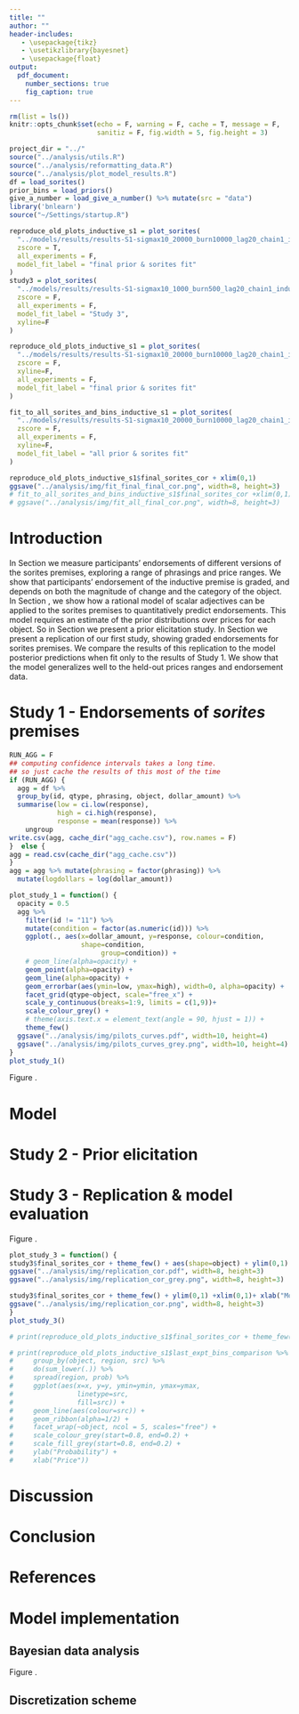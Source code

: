 ```yaml
---
title: ""
author: ""
header-includes:
   - \usepackage{tikz}
   - \usetikzlibrary{bayesnet}
   - \usepackage{float}
output:
  pdf_document:
    number_sections: true
    fig_caption: true
---
```


```r
rm(list = ls())
knitr::opts_chunk$set(echo = F, warning = F, cache = T, message = F,
                      sanitiz = F, fig.width = 5, fig.height = 3)
```

```r
project_dir = "../"
source("../analysis/utils.R")
source("../analysis/reformatting_data.R")
source("../analysis/plot_model_results.R")
df = load_sorites()
prior_bins = load_priors()
give_a_number = load_give_a_number() %>% mutate(src = "data")
library('bnlearn')
source("~/Settings/startup.R")
```

```r
reproduce_old_plots_inductive_s1 = plot_sorites(
  "../models/results/results-S1-sigmax10_20000_burn10000_lag20_chain1_inductive_version_s1_inductive_concrete_inductive_bins_12_11_fit_cost_param_listener0_normed_rating_ignore_last_bin.csv",
  zscore = T,
  all_experiments = F,
  model_fit_label = "final prior & sorites fit"
)
study3 = plot_sorites(
  "../models/results/results-S1-sigmax10_1000_burn500_lag20_chain1_inductive_version_s1_inductive_concrete_inductive_bins_allbins_11_fit_cost_param_listener0_normed_rating_ignore_last_bin.csv",
  zscore = F,
  all_experiments = F,
  model_fit_label = "Study 3",
  xyline=F
)
```

```r
reproduce_old_plots_inductive_s1 = plot_sorites(
  "../models/results/results-S1-sigmax10_20000_burn10000_lag20_chain1_inductive_version_s1_inductive_concrete_inductive_bins_12_11_fit_cost_param_listener0_normed_rating_ignore_last_bin.csv",
  zscore = F,
  xyline=F,
  all_experiments = F,
  model_fit_label = "final prior & sorites fit"
)

fit_to_all_sorites_and_bins_inductive_s1 = plot_sorites(
  "../models/results/results-S1-sigmax10_20000_burn10000_lag20_chain1_inductive_version_s1_inductive_concrete_inductive_bins_allbins_allsorites_listener0_normed_rating_ignore_last_bin.csv",
  zscore = F,
  all_experiments = F,
  xyline=F,
  model_fit_label = "all prior & sorites fit"
)
```

```r
reproduce_old_plots_inductive_s1$final_sorites_cor + xlim(0,1)
ggsave("../analysis/img/fit_final_final_cor.png", width=8, height=3)
# fit_to_all_sorites_and_bins_inductive_s1$final_sorites_cor +xlim(0,1)
# ggsave("../analysis/img/fit_all_final_cor.png", width=8, height=3)
```



# Introduction

In Section \ref{sec:sorites_exploration} we measure participants' endorsements of different versions of the sorites premises, exploring a range of phrasings and price ranges.
We show that participants' endorsement of the inductive premise is graded, and depends on both the magnitude of change and the category of the object.
In Section \ref{sec:model}, we show how a rational model of scalar adjectives can be applied to the sorites premises to quantitatively predict endorsements.
This model requires an estimate of the prior distributions over prices for each object.
So in Section \ref{sec:prior_elicitation} we present a prior elicitation study.
In Section \ref{sec:replication} we present a replication of our first study, showing graded endorsements for sorites premises.
We compare the results of this replication to the model posterior predictions when fit only to the results of Study 1.
We show that the model generalizes well to the held-out prices ranges and endorsement data.

# Study 1 - Endorsements of *sorites* premises \label{sec:sorites_exploration}

```r
RUN_AGG = F
## computing confidence intervals takes a long time.
## so just cache the results of this most of the time
if (RUN_AGG) {
  agg = df %>%
  group_by(id, qtype, phrasing, object, dollar_amount) %>%
  summarise(low = ci.low(response),
            high = ci.high(response),
            response = mean(response)) %>%
    ungroup
write.csv(agg, cache_dir("agg_cache.csv"), row.names = F)
}  else {
agg = read.csv(cache_dir("agg_cache.csv"))
}
agg = agg %>% mutate(phrasing = factor(phrasing)) %>%
  mutate(logdollars = log(dollar_amount))
```

```r
plot_study_1 = function() {
  opacity = 0.5
  agg %>%
    filter(id != "11") %>%
    mutate(condition = factor(as.numeric(id))) %>%
    ggplot(., aes(x=dollar_amount, y=response, colour=condition,
                  shape=condition,
                       group=condition)) +
    # geom_line(alpha=opacity) +
    geom_point(alpha=opacity) +
    geom_line(alpha=opacity) +
    geom_errorbar(aes(ymin=low, ymax=high), width=0, alpha=opacity) +
    facet_grid(qtype~object, scale="free_x") +
    scale_y_continuous(breaks=1:9, limits = c(1,9))+
    scale_colour_grey() +
    # theme(axis.text.x = element_text(angle = 90, hjust = 1)) +
    theme_few()
  ggsave("../analysis/img/pilots_curves.pdf", width=10, height=4)
  ggsave("../analysis/img/pilots_curves_grey.png", width=10, height=4)
}
plot_study_1()
```

Figure \ref{fig:pilots}.

\begin{figure}[htb]
\includegraphics{../analysis/img/pilots_curves.pdf}
\caption{Endorsement ratings from Study 1.\label{fig:pilots}}
\end{figure}


# Model \label{sec:model}

# Study 2 - Prior elicitation \label{sec:prior_elicitation}

# Study 3 - Replication & model evaluation \label{sec:replication}

Figure \ref{fig:replication_cor}.

```r
plot_study_3 = function() {
study3$final_sorites_cor + theme_few() + aes(shape=object) + ylim(0,1) +xlim(0,1)+ scale_colour_grey(start=0.2, end=0.8) + xlab("Model S1('expensive') fit to Studies 1 and 2") + ylab("Study 3 endorsements")
ggsave("../analysis/img/replication_cor.pdf", width=8, height=3)
ggsave("../analysis/img/replication_cor_grey.png", width=8, height=3)

study3$final_sorites_cor + theme_few() + ylim(0,1) +xlim(0,1)+ xlab("Model S1('expensive') fit to Studies 1 and 2") + ylab("Study 3 endorsements")
ggsave("../analysis/img/replication_cor.png", width=8, height=3)
}
plot_study_3()
```


\begin{figure}[htb]
\includegraphics{../analysis/img/replication_cor.pdf}
\caption{Results of Study 3 plotted against model fit from Studies 1 and 2.\label{fig:replication_cor}}
\end{figure}






```r
# print(reproduce_old_plots_inductive_s1$final_sorites_cor + theme_few() + aes(shape=object) + scale_colour_grey(start=0.2, end=0.8) + xlab("Model S1('expensive')") + ylab("Participant endorsement ratings"))
```

```r
# print(reproduce_old_plots_inductive_s1$last_expt_bins_comparison %>%
#     group_by(object, region, src) %>%
#     do(sum_lower(.)) %>%
#     spread(region, prob) %>%
#     ggplot(aes(x=x, y=y, ymin=ymin, ymax=ymax,
#                linetype=src,
#                fill=src)) +
#     geom_line(aes(colour=src)) +
#     geom_ribbon(alpha=1/2) +
#     facet_wrap(~object, ncol = 5, scales="free") +
#     scale_colour_grey(start=0.8, end=0.2) +
#     scale_fill_grey(start=0.8, end=0.2) +
#     ylab("Probability") +
#     xlab("Price"))
```

# Discussion

# Conclusion

# References

\appendix

# Model implementation

## Bayesian data analysis

Figure \ref{fig:graphical_model}.

\begin{figure}[htb]
\tikz{
  \node[latent,] (mu) {$\mu_i$};
  \node[latent, right=of mu] (sig) {$\sigma_i$};
  
  \node[above=of mu] (mumax) {$\mu^{max}$};
  \node[above=of sig] (sigmax) {$\sigma^{max}$};
  
  \node[latent, right=of sigmax] (sigbin) {$\sigma_{bin}$};

  \node[det, below=of mu, below=of sig] (pbin) {$P_{ib}$};
  \node[obs, below=of pbin] (dbin) {$d_{ib}$};
  
  \node[latent, right=of sigbin] (alpha) {$\alpha$};
  \node[above=of alpha] (alphamax) {$\alpha^{max}$};
  \node[right=of alphamax] (costmax) {$c_{max}$};
  \node[latent, below=of costmax] (cost) {$c$};

  \node[latent, below=of pbin, xshift=2cm] (s2concrete) {$S(C_{iv})$};
  \node[latent, right=of s2concrete] (s2inductive) {$S(I_{i\varepsilon})$};
  
  \node[obs, below=of s2inductive] (sI) {$s^{I}_{i\varepsilon}$};
  \node[obs, below=of s2concrete] (sC) {$s^{C}_{iv}$};
  
  \node[above=of sigbin] (sigbinmax) {$\sigma_{bin}^{max}$};
  
  \edge {mumax} {mu}
  \edge {sigmax} {sig}
  \edge {mu, sig} {pbin}
  \edge {pbin, sigbin} {dbin}
  \edge {pbin} {s2inductive, s2concrete}
  \edge {s2inductive} {sI}
  \edge {s2concrete} {sC}
  \edge {alpha} {s2concrete, s2inductive}
  \edge {alphamax} {alpha}
  \edge {cost} {s2concrete, s2inductive}
  \edge {costmax} {cost}
  \edge {sigbinmax} {sigbin}
  
  \plate {bin} {
    (pbin) (dbin)
  } {$b\in{Bins_i}$};
  \plate {epsilon} {
    (s2inductive) (sI)
  } {$\varepsilon \in Epsilons$};
  \plate {value} {
    (s2concrete) (sC)
  } {$v \in Values$};
  \plate {item} {
    (mu) (sig)
    %(giveanum)
    (bin.south east)
    (epsilon.south east)
    (value.south east)
    (s2inductive) (s2concrete)
  } {$i\in{Objects}$};
}
\caption{Graphical model for endorsement data.\label{fig:graphical_model}}
\end{figure}

## Discretization scheme
